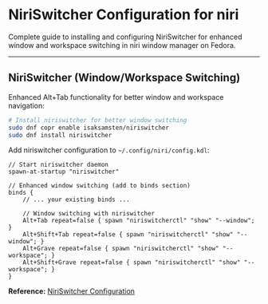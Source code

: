 # NiriSwitcher Configuration for niri

Complete guide to installing and configuring NiriSwitcher for enhanced window and workspace switching in niri window manager on Fedora.

---

## NiriSwitcher (Window/Workspace Switching)

Enhanced Alt+Tab functionality for better window and workspace navigation:

```bash
# Install niriswitcher for better window switching
sudo dnf copr enable isaksamsten/niriswitcher
sudo dnf install niriswitcher
```

Add niriswitcher configuration to `~/.config/niri/config.kdl`:

```kdl
// Start niriswitcher daemon
spawn-at-startup "niriswitcher"

// Enhanced window switching (add to binds section)
binds {
    // ... your existing binds ...
    
    // Window switching with niriswitcher
    Alt+Tab repeat=false { spawn "niriswitcherctl" "show" "--window"; }
    Alt+Shift+Tab repeat=false { spawn "niriswitcherctl" "show" "--window"; }
    Alt+Grave repeat=false { spawn "niriswitcherctl" "show" "--workspace"; }
    Alt+Shift+Grave repeat=false { spawn "niriswitcherctl" "show" "--workspace"; }
}
```

**Reference:** [NiriSwitcher Configuration](https://github.com/isaksamsten/niriswitcher?tab=readme-ov-file#configuration)
